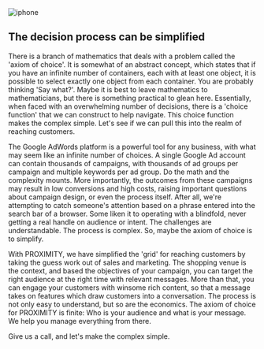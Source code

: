 

<div className={styles["Welcome"]}>

<div className={styles["rcs"]}>     
    <img src={[complex]} alt="iphone" />   
</div>

## The decision process can be simplified

There is a branch of mathematics that deals with a problem called the 'axiom of choice'. It is somewhat of an abstract concept, which states that if you have an infinite number of containers, each with at least one object, it is possible to select exactly one object from each container. You are probably thinking 'Say what?'. Maybe it is best to leave mathematics to mathematicians, but there is something practical to glean here. Essentially, when faced with an overwhelming number of decisions, there is a 'choice function' that we can construct to help navigate. This choice function makes the complex simple. Let's see if we can pull this into the realm of reaching customers.

The Google AdWords platform is a powerful tool for any business, with what may seem like an infinite number of choices. A single Google Ad account can contain thousands of campaigns, with thousands of ad groups per campaign and multiple keywords per ad group. Do the math and the complexity mounts. More importantly, the outcomes from these campaigns may result in low conversions and high costs, raising important questions about campaign design, or even the process itself. After all, we're attempting to catch someone's attention based on a phrase entered into the search bar of a browser. Some liken it to operating with a blindfold, never getting a real handle on audience or intent. The challenges are understandable. The process is complex. So, maybe the axiom of choice is to simplify.

With PROXIMITY, we have simplified the 'grid' for reaching customers by taking the guess work out of sales and marketing. The shopping venue is the context, and based the objectives of your campaign, you can target the right audience at the right time with relevant messages. More than that, you can engage your customers with winsome rich content, so that a message takes on features which draw customers into a conversation. The process is not only easy to understand, but so are the economics. The axiom of choice for PROXIMITY is finite: Who is your audience and what is your message. We help you manage everything from there.

Give us a call, and let's make the complex simple.







</div>